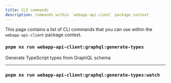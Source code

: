 ```yaml
---
title: CLI commands
description: Commands within `webapp-api-cient` package context
---
```


This page contains a list of CLI commands that you can use within the `webapp-api-client` package context.

### `pnpm nx run webapp-api-client:graphql:generate-types`

Generate TypeScript types from GraphQL schema

---

### `pnpm nx run webapp-api-client:graphql:generate-types:watch`
